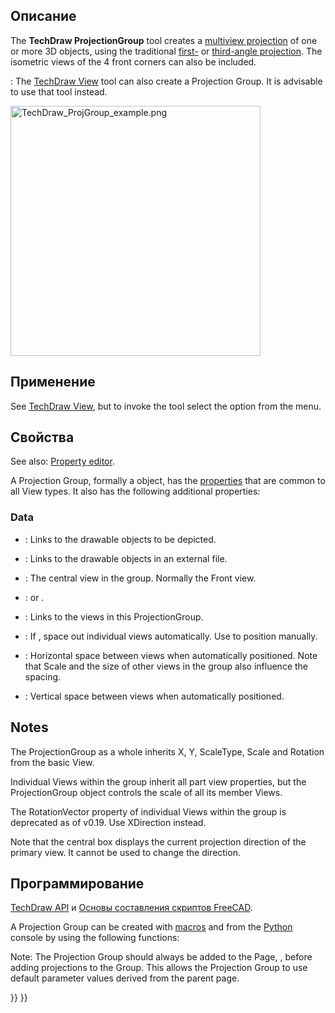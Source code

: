 <languages/>

<div class="mw-translate-fuzzy">
{{Docnav/ru
|[[TechDraw_ActiveView/ru|Вставить активный вид (3D Вид)]]
|[[TechDraw_SectionView/ru|Вставить Вид сечения]]
|[[TechDraw_Workbench/ru|Верстак "TechDraw"]]
|IconL=TechDraw_ActiveView.svg
|IconR=TechDraw SectionView.svg
|IconC=Workbench_TechDraw.svg
}}
</div>

<div class="mw-translate-fuzzy">
{{GuiCommand/ru
|Name/ru=Вставить группу проекций
|Name=TechDraw_ProjectionGroup
|MenuLocation=TechDraw → Вставить группу проекций
|Workbenches=[[TechDraw_Workbench/ru|TechDraw]]
|SeeAlso=[[TechDraw_View/ru|Вставить Вид]], [[TechDraw_SectionView/ru|Вставить Вид сечения]]
}}
</div>

<span id="Description"></span>
==Описание==

The '''TechDraw ProjectionGroup''' tool creates a [https://en.wikipedia.org/wiki/Multiview_projection multiview projection] of one or more 3D objects, using the traditional [https://en.wikipedia.org/wiki/Multiview_orthographic_projection#First-angle_projection first-] or [https://en.wikipedia.org/wiki/Multiview_orthographic_projection#Third-angle_projection third-angle projection]. The isometric views of the 4 front corners can also be included.

{{Version|1.0}}: The [[TechDraw_View|TechDraw View]] tool can also create a Projection Group. It is advisable to use that tool instead.

[[Image:TechDraw_ProjGroup_example.png|400px]]
{{Caption|Three orthogonal views and one isometric view of a solid object}}

<span id="Usage"></span>
==Применение==

See [[TechDraw_View#Usage_Part_View_and_Projection_Group|TechDraw View]], but to invoke the tool select the {{MenuCommand|TechDraw → TechDraw Views → [[Image:TechDraw_ProjectionGroup.svg|16px]] Insert Projection Group}} option from the menu.

<span id="Properties"></span>
==Свойства==

See also: [[Property_editor|Property editor]].

A Projection Group, formally a {{Incode|TechDraw::DrawProjGroup}} object, has the [[TechDraw_View#Properties_Part_View|properties]] that are common to all View types. It also has the following additional properties:

=== Data ===

{{TitleProperty|Base}}

* {{PropertyData|Source|LinkList}}: Links to the drawable objects to be depicted.
* {{PropertyData|XSource|XLinkList}}: Links to the drawable objects in an external file.
* {{PropertyData|Anchor|Link}}: The central view in the group. Normally the Front view.
* {{PropertyData|ProjectionType|Enumeration}}: {{Value|First Angle}} or {{Value|Third Angle}}.

{{TitleProperty|Collection}}

* {{PropertyData|Views|LinkList}}: Links to the views in this ProjectionGroup.

{{TitleProperty|Distribute}}

* {{PropertyData|Auto Distribute|Bool}}: If {{TRUE}}, space out individual views automatically. Use {{FALSE}} to position manually.
* {{PropertyData|spacing X|Length}}: Horizontal space between views when automatically positioned. Note that Scale and the size of other views in the group also influence the spacing. 
* {{PropertyData|spacing Y|Length}}: Vertical space between views when automatically positioned.

== Notes ==

The ProjectionGroup as a whole inherits X, Y, ScaleType, Scale and Rotation from the basic View.

Individual Views within the group inherit all part view properties, but the ProjectionGroup object controls the scale of all its member Views.

The RotationVector property of individual Views within the group is deprecated as of v0.19.  Use XDirection instead.

Note that the central box displays the current projection direction of the primary view.  It cannot be used to change the direction.

<span id="Scripting"></span>
==Программирование==

{{Emphasis|См. так же:}} [[TechDraw_API/ru|TechDraw API]] и [[FreeCAD_Scripting_Basics/ru|Основы составления скриптов FreeCAD]].

A Projection Group can be created with [[Macros|macros]] and from the [[Python|Python]] console by using the following functions:

{{Code|code=
import FreeCAD as App

doc = App.ActiveDocument
cyl = doc.addObject("Part::Cylinder", "Cylinder")
doc.recompute()

page = doc.addObject("TechDraw::DrawPage", "Page")
template = doc.addObject("TechDraw::DrawSVGTemplate", "Template")
template.Template = App.getResourceDir() + "Mod/TechDraw/Templates/A4_LandscapeTD.svg"
page.Template = template

# Toggle the visibility of the page to ensure its width and height are updated (hack):
page.Visibility = False
page.Visibility = True

group = doc.addObject("TechDraw::DrawProjGroup", "ProjGroup")
page.addView(group)
group.Source = [cyl]
group.ProjectionType = "Third Angle"

front_view = group.addProjection("Front") # First projection will become the Anchor.
group.Anchor.Direction = (0, 1, 0)
group.Anchor.RotationVector = (1, 0, 0)

left_view = group.addProjection("Left")
top_view = group.addProjection("Top")

group.X = page.PageWidth / 2
group.Y = page.PageHeight / 2

doc.recompute()
}}

Note: The Projection Group should always be added to the Page, {{Incode|page.addView(group)}}, before adding projections to the Group. This allows the Projection Group to use default parameter values derived from the parent page.


<div class="mw-translate-fuzzy">
{{Docnav/ru
|[[TechDraw_ActiveView/ru|Вставить активный вид (3D Вид)]]
|[[TechDraw_SectionView/ru|Вставить Вид сечения]]
|[[TechDraw_Workbench/ru|Верстак "TechDraw"]]
|IconL=TechDraw_ActiveView.svg
|IconR=TechDraw SectionView.svg
|IconC=Workbench_TechDraw.svg
}}
</div>

{{TechDraw_Tools_navi{{#translation:}}}}
{{Userdocnavi{{#translation:}}}}